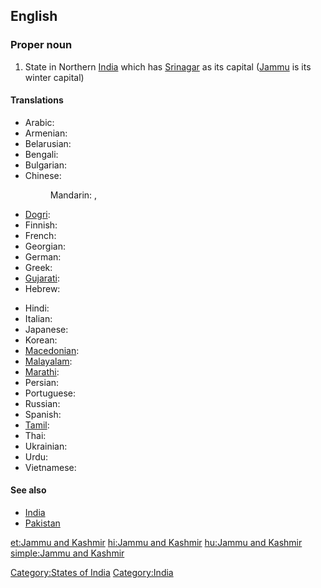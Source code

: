 ==English==
{{wikipedia}}

===Proper noun===
{{en-proper noun|sg=[[Jammu]] and [[Kashmir]]}}

# State in Northern [[India]] which has [[Srinagar]] as its capital ([[Jammu]] is its winter capital)

====Translations====
{{trans-top|Jammu and Kashmir}}
* Arabic: {{t|ar|جامو وكشمير|m|tr=jaamuu wa-kashmiir|sc=Arab}}
* Armenian: {{t|hy|Ջամմու և Քաշմիր|sc=Armn}}
* Belarusian: {{t|be|Джаму і Кашмір|tr=Džámu i Kašmír|sc=Cyrl}}
* Bengali: {{t|bn|জম্মু ও কাশ্মীর|sc=Beng}}
* Bulgarian: {{t|bg|Джаму и Кашмир|tr=Džámu i Kašmír|sc=Cyrl}}
* Chinese:
*: Mandarin: {{t|zh|查謨-克什米爾邦|sc=Hani}},  {{t|zh|查谟-克什米尔邦|tr=Chámó-Kèshímǐ'ěr-bāng|sc=Hani}}
* [[Dogri]]: {{tø|doi|जम्मू और कश्मीर}}
* Finnish: {{t|fi|Jammu ja Kashmir}}
* French: {{t|fr|Jammu-et-Cachemire}}
* Georgian: {{t|ka|ჯამუ და ქაშმირი|sc=Geor}}
* German: {{t|de|Jammu und Kashmir}}
* Greek: {{t|el|Τζαμού και Κασμίρ|tr=Tzamoú kai Kasmír|sc=Grek}}
* [[Gujarati]]: {{t|gu|જમ્મુ અને કાશ્મીર|sc=Gujr}}
* Hebrew: {{t|he|ג'אמו וקשמיר|sc=Hebr}}
{{trans-mid}}
* Hindi: {{t|hi|जम्मू और कश्मीर|tr=jammū aur kaśmīr|sc=Deva}}
* Italian: {{t|it|Jammu e Kashmir}}
* Japanese: {{t|ja|ジャンムー・カシミール州|tr=Janmū-Kashimīru-shū|sc=Jpan}}
* Korean: {{t|ko|잠무 카슈미르 주|tr=Jammu Kasyumireu ju|sc=Kore}}
* [[Macedonian]]: {{t|mk|Џаму-Кашмир|tr=Džammu-Kašmir|sc=Cyrl}}
* [[Malayalam]]: {{t|ml|ജമ്മു-കശ്മീര്|sc=Mlym}}
* [[Marathi]]: {{t|mr|जम्मू आणि काश्मीर|sc=Deva}}
* Persian: {{t|fa|جامو و کشمیر|sc=fa-Arab}}
* Portuguese: {{t|pt|Jammu e Caxemira}}
* Russian: {{t|ru|Джамму и Кашмир|tr=Džámmu i Kašmír|sc=Cyrl}}
* Spanish: {{t|es|Jammu y Cachemira}}
* [[Tamil]]: {{t|ta|சம்மு காசுமீர்|sc=Taml}}
* Thai: {{t|th|รัฐชัมมูและกัศมีร์|tr=rát cham-moo láe gàt-mee|sc=Thai}}
* Ukrainian: {{t|uk|Джамму й Кашмір|tr=Džámmu j Kašmír|sc=Cyrl}}
* Urdu: {{t|ur|جموں اور کشمیر|tr=jammū aur kaśmīr|sc=ur-Arab}}
* Vietnamese: {{t|vi|Jammu và Kashmir}}
{{trans-bottom}}

====See also====
* [[India]]
* [[Pakistan]]

[[Category:States of India]]
[[Category:India]]

[[et:Jammu and Kashmir]]
[[hi:Jammu and Kashmir]]
[[hu:Jammu and Kashmir]]
[[simple:Jammu and Kashmir]]